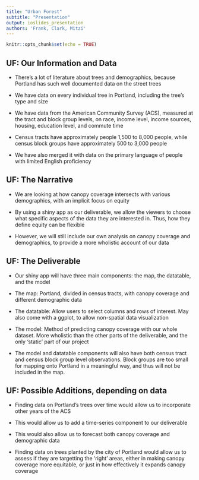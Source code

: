 ```yaml
---
title: "Urban Forest"
subtitle: "Presentation"
output: ioslides_presentation
authors: 'Frank, Clark, Mitzi'
---
```


```r
knitr::opts_chunk$set(echo = TRUE)
```


## UF: Our Information and Data

- There's a lot of literature about trees and demographics, because Portland has such well documented data on the street trees

- We have data on every individual tree in Portland, including the tree's type and size

- We have data from the American Community Survey (ACS), measured at the tract and block group levels, on race, income level, income sources, housing, education level, and commute time

- Census tracts have approximately people 1,500 to 8,000 people, while census block groups have approximately 500 to 3,000 people

- We have also merged it with data on the primary language of people with limited English proficiency

## UF: The Narrative

- We are looking at how canopy coverage intersects with various demographics, with an implicit focus on equity

- By using a shiny app as our deliverable, we allow the viewers to choose what specific aspects of the data they are interested in. Thus, how they define equity can be flexible

- However, we will still include our own analysis on canopy coverage and demographics, to provide a more wholistic account of our data

## UF: The Deliverable

- Our shiny app will have three main components: the map, the datatable, and the model

- The map: Portland, divided in census tracts, with canopy coverage and different demographic data

- The datatable: Allow users to select columns and rows of interest. May also come with a ggplot, to allow non-spatial data visualization

- The model: Method of predicting canopy coverage with our whole dataset. More wholistic than the other parts of the deliverable, and the only 'static' part of our project

- The model and datatable components will also have both census tract and census block group level observations. Block groups are too small for mapping onto Portland in a meaningful way, and thus will not be included in the map. 

## UF: Possible Additions, depending on data

- Finding data on Portland's trees over time would allow us to incorporate other years of the ACS

- This would allow us to add a time-series component to our deliverable

- This would also allow us to forecast both canopy coverage and demographic data

- Finding data on trees planted by the city of Portland would allow us to assess if they are targetting the 'right' areas, either in making canopy coverage more equitable, or just in how effectively it expands canopy coverage
